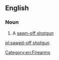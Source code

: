 ==English==

===Noun===
{{wikipedia}}
{{en-noun|head=[[sawed]]-[[off]] [[shotgun]]}}

# A [[sawn-off shotgun]]

[[Category:en:Firearms]]

[[pl:sawed-off shotgun]]